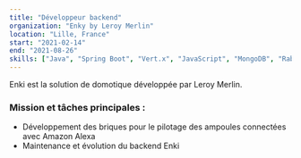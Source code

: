 ```yaml
---
title: "Développeur backend"
organization: "Enky by Leroy Merlin"
location: "Lille, France"
start: "2021-02-14"
end: "2021-08-26"
skills: ["Java", "Spring Boot", "Vert.x", "JavaScript", "MongoDB", "RabbitMQ", "Amazon Alexa", "Docker"]
---
```


Enki est la solution de domotique développée par Leroy Merlin.

### Mission et tâches principales :

* Développement des briques pour le pilotage des ampoules connectées avec Amazon Alexa
* Maintenance et évolution du backend Enki
